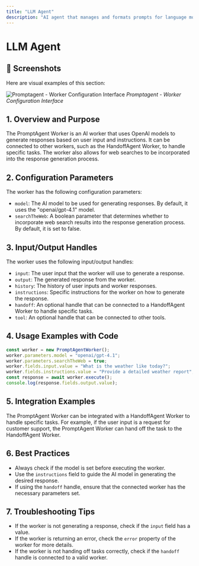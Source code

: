 ```yaml
---
title: "LLM Agent"
description: "AI agent that manages and formats prompts for language models"
---
```


# LLM Agent

## 📸 Screenshots

Here are visual examples of this section:

![Promptagent - Worker Configuration Interface](/images/screenshots/workers/promptAgent.png)
*Promptagent - Worker Configuration Interface*




## 1. Overview and Purpose

The PromptAgent Worker is an AI worker that uses OpenAI models to generate responses based on user input and instructions. It can be connected to other workers, such as the HandoffAgent Worker, to handle specific tasks. The worker also allows for web searches to be incorporated into the response generation process.

## 2. Configuration Parameters

The worker has the following configuration parameters:

- `model`: The AI model to be used for generating responses. By default, it uses the "openai/gpt-4.1" model.
- `searchTheWeb`: A boolean parameter that determines whether to incorporate web search results into the response generation process. By default, it is set to false.

## 3. Input/Output Handles

The worker uses the following input/output handles:

- `input`: The user input that the worker will use to generate a response.
- `output`: The generated response from the worker.
- `history`: The history of user inputs and worker responses.
- `instructions`: Specific instructions for the worker on how to generate the response.
- `handoff`: An optional handle that can be connected to a HandoffAgent Worker to handle specific tasks.
- `tool`: An optional handle that can be connected to other tools.

## 4. Usage Examples with Code

```javascript
const worker = new PromptAgentWorker();
worker.parameters.model = "openai/gpt-4.1";
worker.parameters.searchTheWeb = true;
worker.fields.input.value = "What is the weather like today?";
worker.fields.instructions.value = "Provide a detailed weather report";
const response = await worker.execute();
console.log(response.fields.output.value);
```

## 5. Integration Examples

The PromptAgent Worker can be integrated with a HandoffAgent Worker to handle specific tasks. For example, if the user input is a request for customer support, the PromptAgent Worker can hand off the task to the HandoffAgent Worker.

## 6. Best Practices

- Always check if the model is set before executing the worker.
- Use the `instructions` field to guide the AI model in generating the desired response.
- If using the `handoff` handle, ensure that the connected worker has the necessary parameters set.

## 7. Troubleshooting Tips

- If the worker is not generating a response, check if the `input` field has a value.
- If the worker is returning an error, check the `error` property of the worker for more details.
- If the worker is not handing off tasks correctly, check if the `handoff` handle is connected to a valid worker.